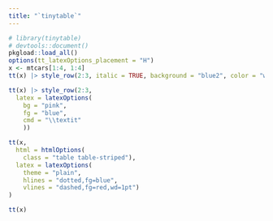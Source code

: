 ```yaml
---
title: "`tinytable`"
---
```


```r
# library(tinytable)
# devtools::document()
pkgload::load_all()
options(tt_latexOptions_placement = "H")
x <- mtcars[1:4, 1:4]
tt(x) |> style_row(2:3, italic = TRUE, background = "blue2", color = "white")
```


```r
tt(x) |> style_row(2:3,
  latex = latexOptions(
    bg = "pink",
    fg = "blue",
    cmd = "\\textit"
    ))
```


```r
tt(x,
  html = htmlOptions(
    class = "table table-striped"),
  latex = latexOptions(
    theme = "plain",
    hlines = "dotted,fg=blue",
    vlines = "dashed,fg=red,wd=1pt")
)
```

```r
tt(x)
```

